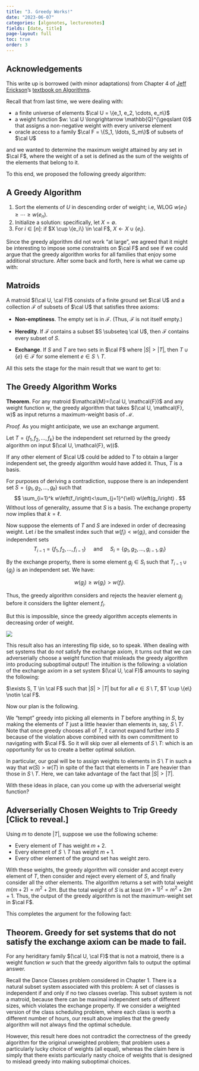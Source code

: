 ```yaml
---
title: "3. Greedy Works!"
date: "2023-06-07"
categories: [algonotes, lecturenotes]
fields: [date, title]
page-layout: full
toc: true
order: 3
---
```


:::{.callout-note}
# Acknowledgements
This write up is borrowed (with minor adaptations) from Chapter 4 of [Jeff Erickson](http://jeffe.cs.illinois.edu/)'s [textbook on Algorithms](http://jeffe.cs.illinois.edu/teaching/algorithms/).
:::



Recall that from last time, we were dealing with:

- a finite universe of elements $\cal U = \{e_1, e_2, \cdots, e_n\}$
- a weight function $w: \cal U \longrightarrow \mathbb{Q}^{\geqslant 0}$ that assigns a non-negative weight with every universe element
- oracle access to a family $\cal F = \{S_1, \ldots, S_m\}$ of subsets of $\cal U$

and we wanted to determine the maximum weight attained by any set in $\cal F$, where the weight of a set is defined as the sum of the weights of the elements that belong to it.


To this end, we proposed the following greedy algorithm:


:::{.callout-note}
# A Greedy Algorithm

1. Sort the elements of $U$ in descending order of weight; i.e, WLOG $w(e_1) \geqslant \cdots \geqslant w(e_n)$.
2. Initialize a solution: specifically, let $X = \emptyset$.
3. For $i \in [n]$: if $X \cup \{e_i\} \in \cal F$, $X \longleftarrow X \cup \{e_i\}$.
:::

Since the greedy algorithm did not work "at large", we agreed that it might be interesting to impose some constraints on $\cal F$ and see if we could argue that the greedy algorithm works for all families that enjoy some additional structure. After some back and forth, here is what we came up with:

:::{.callout-tip}
# Matroids

A matroid $(\cal U, \cal F)$ consists of a finite ground set $\cal U$ and a collection $\mathcal{F}$ of subsets of $\cal U$ that satisfies three axioms:

- **Non-emptiness**. The empty set is in $\mathcal{F}$. (Thus, $\mathcal{F}$ is not itself empty.)

- **Heredity**. If $\mathcal{F}$ contains a subset $S \subseteq \cal U$, then $\mathcal{F}$ contains every subset of $S$.

- **Exchange**. If $S$ and $T$ are two sets in $\cal F$ where $|S|>|T|$, then $T \cup\{e\} \in \mathcal{F}$ for some element $e \in S \backslash T$.

:::

All this sets the stage for the main result that we want to get to:

:::{.callout-tip}
# The Greedy Algorithm Works

**Theorem.** For any matroid $\mathcal{M}=(\cal U, \mathcal{F})$ and any weight function $w$, the greedy algorithm that takes $(\cal U, \mathcal{F}, w)$ as input returns a maximum-weight basis of $\mathcal{M}$.

_Proof._ As you might anticipate, we use an exchange argument. 

Let $T=\left\{f_1, f_2, \ldots, f_k\right\}$ be the independent set returned by the greedy algorithm on input $(\cal U, \mathcal{F}, w))$. 

If any other element of $\cal U$ could be added to $T$ to obtain a larger independent set, the greedy algorithm would have added it. Thus, $T$ is a basis.

For purposes of deriving a contradiction, suppose there is an independent set $S=\left\{g_1, g_2, \ldots, g_{\ell}\right\}$ such that
$$
\sum_{i=1}^k w\left(f_i\right)<\sum_{j=1}^{\ell} w\left(g_i\right) .
$$
Without loss of generality, assume that $S$ is a basis. The exchange property now implies that $k=\ell$.

Now suppose the elements of $T$ and $S$ are indexed in order of decreasing weight. Let $i$ be the smallest index such that $w\left(f_i\right)<w\left(g_i\right)$, and consider the independent sets
$$
T_{i-1}=\left\{f_1, f_2, \ldots, f_{i-1}\right\} \quad \text { and } \quad S_i=\left\{g_1, g_2, \ldots, g_{i-1}, g_i\right\}
$$

By the exchange property, there is some element $g_j \in S_i$ such that $T_{i-1} \cup\left\{g_j\right\}$ is an independent set. We have: 

$$w\left(g_j\right) \geqslant w\left(g_i\right)>w\left(f_i\right).$$ 

Thus, the greedy algorithm considers and rejects the heavier element $g_j$ before it considers the lighter element $f_i$. 

But this is impossible, since the greedy algorithm accepts elements in decreasing order of weight.

![](micdrop.gif)
<!-- Mic Drop Minion Meme as a substitute for a QED -->
:::

This result also has an interesting flip side, so to speak. When dealing with set systems that do _not_ satisfy the exchange axiom, it turns out that we can adverserially choose a weight function that misleads the greedy algorithm into producing suboptimal output! The intuition is the following: a violation of the exchange axiom in a set system $(\cal U, \cal F)$ amounts to saying the following:

$\exists S, T \in \cal F$ such that $|S| > |T|$ but for all $e \in S \setminus T$, $T \cup \{e\} \notin \cal F$.

Now our plan is the following. 

We "tempt" greedy into picking all elements in $T$ before anything in $S$, by making the elements of $T$ just a little heavier than elements in, say, $S \setminus T$. Note that once greedy chooses all of $T$, it cannot expand further into $S$ because of the violation above combined with its own committment to navigating with $\cal F$. So it will skip over all elements of $S \setminus T$: which is an opportunity for us to create a better optimal solution. 

In particular, our goal will be to assign weights to elements in $S \setminus T$ in such a way that $w(S) > w(T)$ in spite of the fact that elements in $T$ are heavier than those in $S \setminus T$. Here, we can take advantage of the fact that $|S| > |T|$. 

With these ideas in place, can you come up with the adverserial weight function?


:::{.callout-caution collapse="true"}
# Adverserially Chosen Weights to Trip Greedy [Click to reveal.]

Using $m$ to denote $|T|$, suppose we use the following scheme:

- Every element of $T$ has weight $m+2$.
- Every element of $S \backslash T$ has weight $m+1$.
- Every other element of the ground set has weight zero.

With these weights, the greedy algorithm will consider and accept every element of $T$, then consider and reject every element of $S$, and finally consider all the other elements. The algorithm returns a set with total weight $m(m+2)=m^2+2 m$. But the total weight of $S$ is at least $(m+1)^2=m^2+2 m+1$. Thus, the output of the greedy algorithm is not the maximum-weight set in $\cal F$.
:::

This completes the argument for the following fact:


:::{.callout-tip}
# Theorem. Greedy for set systems that do not satisfy the exchange axiom can be made to fail.
For any heriditary family $(\cal U, \cal F)$ that is not a matroid, there is a weight function $w$ such that the greedy algorithm fails to output the optimal answer.
:::


Recall the Dance Classes problem considered in Chapter 1. There is a natural subset system associated with this problem: A set of classes is independent if and only if no two classes overlap. This subset system is not a matroid, because there can be maximal independent sets of different sizes, which violates the exchange property. If we consider a weighted version of the class scheduling problem, where each class is worth a different number of hours, our result above implies that the greedy algorithm will not always find the optimal schedule. 

However, this result here does not contradict the correctness of the greedy algorithm for the original unweighted problem; that problem uses a particularly lucky choice of weights (all equal), whereas the claim here is simply that there exists particularly nasty choice of weights that is designed to mislead greedy into making suboptimal choices.